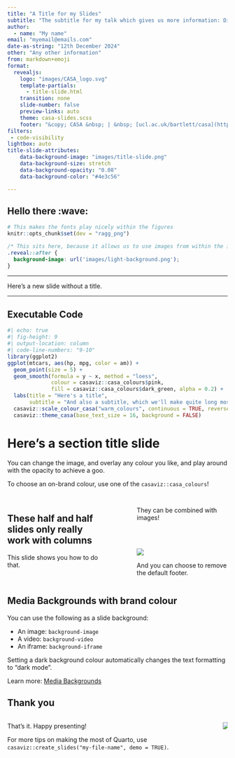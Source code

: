 ---
title: "A Title for my Slides"
subtitle: "The subtitle for my talk which gives us more information: Discuss"
author: 
  - name: "My name"
email: "myemail@emails.com"
date-as-string: "12th December 2024"
other: "Any other information"
from: markdown+emoji
format:
  revealjs: 
    logo: "images/CASA_logo.svg"
    template-partials: 
      - title-slide.html
    transition: none
    slide-number: false
    preview-links: auto
    theme: casa-slides.scss
    footer: "&copy; CASA &nbsp; | &nbsp; [ucl.ac.uk/bartlett/casa](https://www.ucl.ac.uk/bartlett/casa)"
filters:
 - code-visibility
lightbox: auto
title-slide-attributes:
    data-background-image: "images/title-slide.png"
    data-background-size: stretch
    data-background-opacity: "0.08"
    data-background-color: "#4e3c56"

---

## Hello there :wave: {transition="convex-in none-out" transition-speed="fast"}


```{r, echo=FALSE}
# This makes the fonts play nicely within the figures
knitr::opts_chunk$set(dev = "ragg_png")

```

```{css}
/* This sits here, because it allows us to use images from within the images/ folder. Otherwise, the file structure gets a lot more involved! */
.reveal::after {
  background-image: url('images/light-background.png');
}
```

--- 

Here's a new slide without a title.

---

## Executable Code

```{r}
#| echo: true
#| fig-height: 9
#| output-location: column
#| code-line-numbers: "9-10"
library(ggplot2)
ggplot(mtcars, aes(hp, mpg, color = am)) +
  geom_point(size = 5) +  
  geom_smooth(formula = y ~ x, method = "loess",
              colour = casaviz::casa_colours$pink,
              fill = casaviz::casa_colours$dark_green, alpha = 0.2) +
  labs(title = "Here's a title",
       subtitle = "And also a subtitle, which we'll make quite long mostly for the purposes of demonstrating that the text wraps automatically.") +
  casaviz::scale_colour_casa("warm_colours", continuous = TRUE, reverse = TRUE) +
  casaviz::theme_casa(base_text_size = 16, background = FALSE)
```

# Here's a section title slide {background-image="https://www.ucl.ac.uk/bartlett/sites/bartlett/files/styles/wysiwyg_large_desktop/public/city_of_women.jpg.webp?itok=D7f1ilzC" background="#2e6260" background-opacity=0.1}

You can change the image, and overlay any colour you like, and play around with the opacity to achieve a goo. 

To choose an on-brand colour, use one of the `casaviz::casa_colours`!

## {.half-and-half}

:::{.columns}

:::{.column width=45%}

<h2>These half and half slides only really work with columns</h2>


This slide shows you how to do that.

:::

:::{.column width=10%}

:::

:::{.column width=45%}

They can be combined with images! 

<br>
<br>

![](https://www.ucl.ac.uk/bartlett/sites/bartlett/files/styles/large_laptop_16_9/public/about-cropped-off-white.png.webp?itok=rarZuf5j)

And you can choose to remove the default footer. 
:::

:::

::: footer
:::


## Media Backgrounds with brand colour {background="#4e3c56" background-image="https://www.ucl.ac.uk/bartlett/sites/bartlett/files/styles/department_hero_laptop/public/dirk_krolikowski_spatial_tectonic_0.jpg.webp?itok=LchrWxlf" background-opacity="0.1"}

You can use the following as a slide background:

- An image: `background-image`
- A video: `background-video`
- An iframe: `background-iframe`

Setting a dark background colour automatically changes the text formatting to "dark mode".

::: footer
Learn more: [Media Backgrounds](https://quarto.org/docs/presentations/revealjs/#image-backgrounds)
:::

## Thank you {background-image="images/title-slide.png" background-color="#0F0C11" background-opacity="0.2"}

:::{.columns}

:::{.column}

That's it. Happy presenting! 

For more tips on making the most of Quarto, use `casaviz::create_slides("my-file-name", demo = TRUE)`.

:::

:::{.column}

<center>

<img src="images/CASA_logo.svg" style="filter: drop-shadow(0px 0px 1px #F6F5F6);">

</center>

:::

:::
